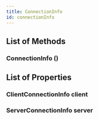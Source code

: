 ```yaml
---
title: ConnectionInfo
id: connectionInfo
---
```


## List of Methods

### ConnectionInfo ()

## List of Properties

### ClientConnectionInfo client

### ServerConnectionInfo server


